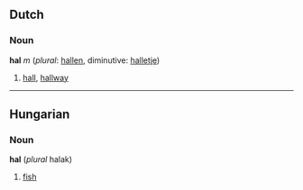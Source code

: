 ==Dutch==
===Noun===
'''hal''' ''m'' (''plural'': [[hallen]], diminutive: [[halletje]])

# [[hall]], [[hallway]]

----
==Hungarian==
===Noun===
'''hal''' (''plural'' halak)

# [[fish]]